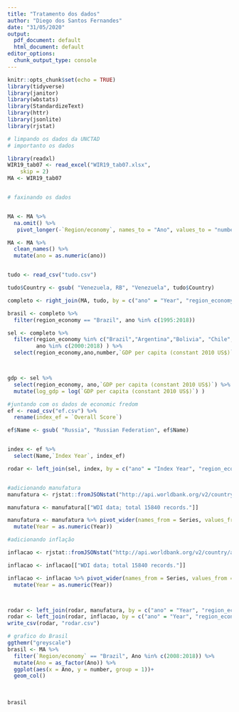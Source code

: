 ```yaml
---
title: "Tratamento dos dados"
author: "Diego dos Santos Fernandes"
date: "31/05/2020"
output:
  pdf_document: default
  html_document: default
editor_options: 
  chunk_output_type: console
---
```


```r
knitr::opts_chunk$set(echo = TRUE)
library(tidyverse)
library(janitor)
library(wbstats)
library(StandardizeText)
library(httr)
library(jsonlite)
library(rjstat)
```

```r
# limpando os dados da UNCTAD
# importanto os dados

library(readxl)
WIR19_tab07 <- read_excel("WIR19_tab07.xlsx", 
    skip = 2)
MA <- WIR19_tab07



```
 
```r
# faxinando os dados


MA <- MA %>% 
  na.omit() %>% 
   pivot_longer(-`Region/economy`, names_to = "Ano", values_to = "number") 

MA <- MA %>% 
  clean_names() %>% 
  mutate(ano = as.numeric(ano))



```




```r

tudo <- read_csv("tudo.csv")

tudo$Country <- gsub( "Venezuela, RB", "Venezuela", tudo$Country)

completo <- right_join(MA, tudo, by = c("ano" = "Year", "region_economy" = "Country"))


```


```r

brasil <- completo %>% 
  filter(region_economy == "Brazil", ano %in% c(1995:2018))
```

```r
sel <- completo %>% 
  filter(region_economy %in% c("Brazil","Argentina","Bolivia", "Chile", "Colombia", "Paraguay","Peru", "Uruguay", "China","India", "Russian Federation", "South Africa", "Mexico"),
         ano %in% c(2000:2018) ) %>% 
  select(region_economy,ano,number,`GDP per capita (constant 2010 US$)`,`GDP growth (annual %)`,`Foreign direct investment, net inflows (% of GDP)`,`GDP per capita growth (annual %)`,`Foreign direct investment, net outflows (% of GDP)`,`Final consumption expenditure (annual % growth)`,`Gross fixed capital formation, private sector (% of GDP)`)



gdp <- sel %>% 
  select(region_economy, ano,`GDP per capita (constant 2010 US$)`) %>% 
  mutate(log_gdp = log(`GDP per capita (constant 2010 US$)`) )


```



```r
#juntando com os dados de economic fredom
ef <- read_csv("ef.csv") %>% 
  rename(index_ef = `Overall Score`)

ef$Name <- gsub( "Russia", "Russian Federation", ef$Name)


index <- ef %>% 
  select(Name,`Index Year`, index_ef)

rodar <- left_join(sel, index, by = c("ano" = "Index Year", "region_economy" = "Name"))



```

```r
#adicionando manufatura
manufatura <- rjstat::fromJSONstat("http://api.worldbank.org/v2/country/all/indicator/NV.IND.MANF.ZS?format=jsonstat")

manufatura <- manufatura[["WDI data; total 15840 records."]]  

manufatura <- manufatura %>% pivot_wider(names_from = Series, values_from = value) %>% 
  mutate(Year = as.numeric(Year))

#adicionando inflação

inflacao <- rjstat::fromJSONstat("http://api.worldbank.org/v2/country/all/indicator/FP.CPI.TOTL.ZG?format=jsonstat")

inflacao <- inflacao[["WDI data; total 15840 records."]]  

inflacao <- inflacao %>% pivot_wider(names_from = Series, values_from = value) %>% 
  mutate(Year = as.numeric(Year))



rodar <- left_join(rodar, manufatura, by = c("ano" = "Year", "region_economy" = "Country"))
rodar <- left_join(rodar, inflacao, by = c("ano" = "Year", "region_economy" = "Country"))
write_csv(rodar, "rodar.csv")

```
 
 
 
 
```r
# grafico do Brasil
ggthemr("greyscale")
brasil <- MA %>% 
  filter(`Region/economy` == "Brazil", Ano %in% c(2008:2018)) %>% 
  mutate(Ano = as_factor(Ano)) %>% 
  ggplot(aes(x = Ano, y = number, group = 1))+
  geom_col()
  
  
  
brasil


```
 
 
 